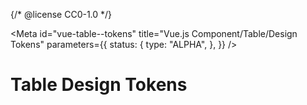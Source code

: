 {/* @license CC0-1.0 */}


<Meta
  id="vue-table--tokens"
  title="Vue.js Component/Table/Design Tokens"
  parameters={{
    status: {
      type: "ALPHA",
    },
  }}
/>

# Table Design Tokens

<ComponentTokensSection tokens={tokens} definition={tokensDefinition} component="utrecht-table" />
